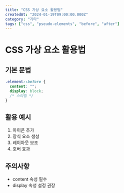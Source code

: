 ```yaml
---
title: "CSS 가상 요소 활용법"
createdAt: "2024-01-19T09:00:00.000Z"
category: "기타"
tags: ["css", "pseudo-elements", "before", "after"]
---
```


# CSS 가상 요소 활용법

## 기본 문법

```css
.element::before {
  content: "";
  display: block;
  /* 스타일 */
}
```

## 활용 예시

1. 아이콘 추가
2. 장식 요소 생성
3. 레이아웃 보조
4. 호버 효과

## 주의사항

- content 속성 필수
- display 속성 설정 권장
